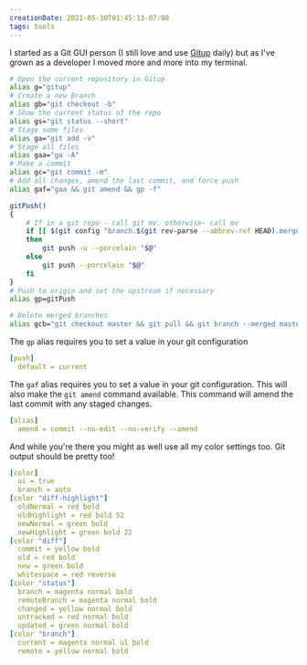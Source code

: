 ```yaml
---
creationDate: 2021-05-30T01:45:13-07:00
tags: tools
---
```


<PostHeader slug="git-aliases" />

I started as a Git GUI person (I still love and use [Gitup](https://gitup.co/) daily) but as I've grown as a developer I moved more and more into my terminal.

```bash title="~/.zshrc"
# Open the current repository in Gitup
alias g="gitup"
# Create a new Branch
alias gb="git checkout -b"
# Show the current status of the repo
alias gs="git status --short"
# Stage some files
alias ga="git add -v"
# Stage all files
alias gaa="ga -A"
# Make a commit
alias gc="git commit -m"
# Add all changes, amend the last commit, and force push
alias gaf="gaa && git amend && gp -f"

gitPush()
{
    # If in a git repo - call git mv. otherwise- call mv
    if [[ $(git config "branch.$(git rev-parse --abbrev-ref HEAD).merge") == '' ]];
    then
        git push -u --porcelain "$@"
    else
        git push --porcelain "$@"
    fi
}
# Push to origin and set the upstream if necessary
alias gp=gitPush

# Delete merged branches
alias gcb="git checkout master && git pull && git branch --merged master | egrep -v 'next|master' | xargs -I % sh -c 'git branch -d %; git config --get branch.%.merge && git push origin -d %'"
```

The `gp` alias requires you to set a value in your git configuration

```yaml title="~/.gitconfig"
[push]
  default = current
```

The `gaf` alias requires you to set a value in your git configuration. This will also make the `git amend` command available. This command will amend the last commit with any staged changes.

```yaml title="~/.gitconfig"
[alias]
  amend = commit --no-edit --no-verify --amend
```

And while you're there you might as well use all my color settings too. Git output should be pretty too!

```yaml title="~/.gitconfig"
[color]
  ui = true
  branch = auto
[color "diff-highlight"]
  oldNormal = red bold
  oldHighlight = red bold 52
  newNormal = green bold
  newHighlight = green bold 22
[color "diff"]
  commit = yellow bold
  old = red bold
  new = green bold
  whitespace = red reverse
[color "status"]
  branch = magenta normal bold
  remoteBranch = magenta normal bold
  changed = yellow normal bold
  untracked = red normal bold
  updated = green normal bold
[color "branch"]
  current = magenta normal ul bold
  remote = yellow normal bold
```

<BackLinks slug="git-aliases" />
